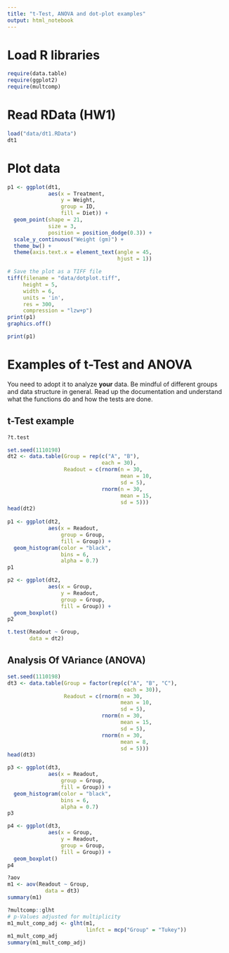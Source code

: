 ```yaml
---
title: "t-Test, ANOVA and dot-plot examples"
output: html_notebook
---
```


# Load R libraries
```r
require(data.table)
require(ggplot2)
require(multcomp)
```

# Read RData (HW1)
```r
load("data/dt1.RData")
dt1
```

# Plot data
```r
p1 <- ggplot(dt1,
             aes(x = Treatment,
                 y = Weight,
                 group = ID,
                 fill = Diet)) + 
  geom_point(shape = 21,
             size = 3,
             position = position_dodge(0.3)) +
  scale_y_continuous("Weight (gm)") +
  theme_bw() +
  theme(axis.text.x = element_text(angle = 45,
                                   hjust = 1))

# Save the plot as a TIFF file
tiff(filename = "data/dotplot.tiff",
     height = 5,
     width = 6,
     units = 'in',
     res = 300,
     compression = "lzw+p")
print(p1)
graphics.off()

print(p1)
```

# Examples of t-Test and ANOVA
You need to adopt it to analyze **your** data. Be mindful of different groups and data structure in general. Read up the documentation and understand what the functions do and how the tests are done.  
  
## t-Test example
```r
?t.test

set.seed(1110198)
dt2 <- data.table(Group = rep(c("A", "B"), 
                              each = 30),
                  Readout = c(rnorm(n = 30,
                                    mean = 10,
                                    sd = 5),
                              rnorm(n = 30,
                                    mean = 15,
                                    sd = 5)))
head(dt2)
                  
p1 <- ggplot(dt2,
             aes(x = Readout,
                 group = Group,
                 fill = Group)) +
  geom_histogram(color = "black",
                 bins = 6,
                 alpha = 0.7)
p1

p2 <- ggplot(dt2,
             aes(x = Group,
                 y = Readout,
                 group = Group,
                 fill = Group)) +
  geom_boxplot()
p2

t.test(Readout ~ Group,
       data = dt2)
```

## Analysis Of VAriance (ANOVA)
```r
set.seed(1110198)
dt3 <- data.table(Group = factor(rep(c("A", "B", "C"), 
                                     each = 30)),
                  Readout = c(rnorm(n = 30,
                                    mean = 10,
                                    sd = 5),
                              rnorm(n = 30,
                                    mean = 15,
                                    sd = 5),
                              rnorm(n = 30,
                                    mean = 8,
                                    sd = 5)))
head(dt3)

p3 <- ggplot(dt3,
             aes(x = Readout,
                 group = Group,
                 fill = Group)) +
  geom_histogram(color = "black",
                 bins = 6,
                 alpha = 0.7)
p3

p4 <- ggplot(dt3,
             aes(x = Group,
                 y = Readout,
                 group = Group,
                 fill = Group)) +
  geom_boxplot()
p4

?aov
m1 <- aov(Readout ~ Group,
            data = dt3)
summary(m1)

?multcomp::glht
# p-Values adjusted for multiplicity
m1_mult_comp_adj <- glht(m1,
                         linfct = mcp("Group" = "Tukey"))
m1_mult_comp_adj
summary(m1_mult_comp_adj)
```



